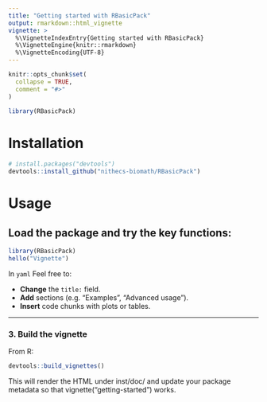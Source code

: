 ```yaml
---
title: "Getting started with RBasicPack"
output: rmarkdown::html_vignette
vignette: >
  %\VignetteIndexEntry{Getting started with RBasicPack}
  %\VignetteEngine{knitr::rmarkdown}
  %\VignetteEncoding{UTF-8}
---
```


```r
knitr::opts_chunk$set(
  collapse = TRUE,
  comment = "#>"
)
```

```r
library(RBasicPack)
```

# Installation
```r
# install.packages("devtools")
devtools::install_github("nithecs-biomath/RBasicPack")
```
# Usage
## Load the package and try the key functions:

```r
library(RBasicPack)
hello("Vignette")
```

In `yaml` Feel free to:

- **Change** the `title:` field.
- **Add** sections (e.g. “Examples”, “Advanced usage”).
- **Insert** code chunks with plots or tables.

---

### 3. Build the vignette

From R:

```r
devtools::build_vignettes()
```
This will render the HTML under inst/doc/ and update your package metadata so that vignette("getting-started") works.

